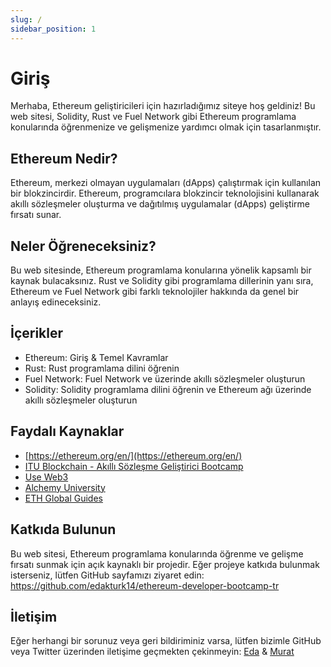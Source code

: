 ```yaml
---
slug: /
sidebar_position: 1
---
```

# Giriş

Merhaba, Ethereum geliştiricileri için hazırladığımız siteye hoş geldiniz! Bu web sitesi, Solidity, Rust ve Fuel Network gibi Ethereum programlama konularında öğrenmenize ve gelişmenize yardımcı olmak için tasarlanmıştır.

## Ethereum Nedir?

Ethereum, merkezi olmayan uygulamaları (dApps) çalıştırmak için kullanılan bir blokzincirdir. Ethereum, programcılara blokzincir teknolojisini kullanarak akıllı sözleşmeler oluşturma ve dağıtılmış uygulamalar (dApps) geliştirme fırsatı sunar.

## Neler Öğreneceksiniz?

Bu web sitesinde, Ethereum programlama konularına yönelik kapsamlı bir kaynak bulacaksınız. Rust ve Solidity gibi programlama dillerinin yanı sıra, Ethereum ve Fuel Network gibi farklı teknolojiler hakkında da genel bir anlayış edineceksiniz.

## İçerikler

- Ethereum: Giriş & Temel Kavramlar
- Rust: Rust programlama dilini öğrenin
- Fuel Network: Fuel Network ve üzerinde akıllı sözleşmeler oluşturun
- Solidity: Solidity programlama dilini öğrenin ve Ethereum ağı üzerinde akıllı sözleşmeler oluşturun

## Faydalı Kaynaklar
- [https://ethereum.org/en/](https://ethereum.org/en/)
- [ITU Blockchain - Akıllı Sözleşme Geliştirici Bootcamp](https://github.com/itublockchain/web3-bootcamp)
- [Use Web3](https://www.useweb3.xyz/)
- [Alchemy University](https://university.alchemy.com/)
- [ETH Global Guides](https://ethglobal.com/guides)

## Katkıda Bulunun
Bu web sitesi, Ethereum programlama konularında öğrenme ve gelişme fırsatı sunmak için açık kaynaklı bir projedir. Eğer projeye katkıda bulunmak isterseniz, lütfen GitHub sayfamızı ziyaret edin: https://github.com/edakturk14/ethereum-developer-bootcamp-tr

## İletişim
Eğer herhangi bir sorunuz veya geri bildiriminiz varsa, lütfen bizimle GitHub veya Twitter üzerinden iletişime geçmekten çekinmeyin: [Eda](https://twitter.com/edatweets_) & [Murat](https://twitter.com/murtiblock)



